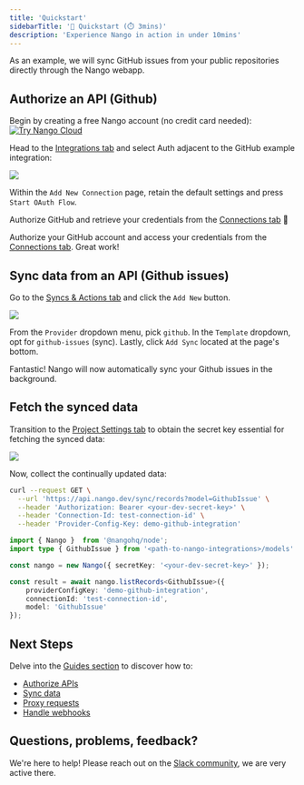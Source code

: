 ```yaml
---
title: 'Quickstart'
sidebarTitle: '🚀 Quickstart (⏱️ 3mins)'
description: 'Experience Nango in action in under 10mins'
---
```


As an example, we will sync GitHub issues from your public repositories directly through the Nango webapp.

## Authorize an API (Github)

Begin by creating a free Nango account (no credit card needed):
<a href="https://app.nango.dev/signup" target="_blank">
  <img alt="Try Nango Cloud" src="/images/nango-deploy-button.svg" noZoom />
</a>

Head to the [Integrations tab](https://app.nango.dev) and select Auth adjacent to the GitHub example integration:

<Frame>
  <img src="/images/quickstart/nango-oauth-button.png" />
</Frame>

Within the `Add New Connection` page, retain the default settings and press `Start OAuth Flow`.

Authorize GitHub and retrieve your credentials from the [Connections tab](https://app.nango.dev/connections) 🎉

Authorize your GitHub account and access your credentials from the [Connections tab](https://app.nango.dev/connections). Great work!

## Sync data from an API (Github issues)

Go to the [Syncs & Actions tab](https://app.nango.dev/syncs) and click the `Add New` button.

<Frame>
  <img src="/images/quickstart/add-new-sync.png" />
</Frame>

From the `Provider` dropdown menu, pick `github`. In the `Template` dropdown, opt for `github-issues` (sync). Lastly, click `Add Sync` located at the page's bottom.

Fantastic! Nango will now automatically sync your Github issues in the background.

## Fetch the synced data

Transition to the [Project Settings tab](https://app.nango.dev/project-settings) to obtain the secret key essential for fetching the synced data:

<Frame>
  <img src="/images/quickstart/secret-key.png" />
</Frame>

Now, collect the continually updated data:

<Tabs>

<Tab title="cURL">

```bash
curl --request GET \
  --url 'https://api.nango.dev/sync/records?model=GithubIssue' \
  --header 'Authorization: Bearer <your-dev-secret-key>' \
  --header 'Connection-Id: test-connection-id' \
  --header 'Provider-Config-Key: demo-github-integration'
```
</Tab>

<Tab title="Node SDK">

```ts
import { Nango }  from '@nangohq/node';
import type { GithubIssue } from '<path-to-nango-integrations>/models'

const nango = new Nango({ secretKey: '<your-dev-secret-key>' });

const result = await nango.listRecords<GithubIssue>({
    providerConfigKey: 'demo-github-integration',
    connectionId: 'test-connection-id',
    model: 'GithubIssue'
});
```
</Tab>


</Tabs>

## Next Steps

Delve into the [Guides section](/guides) to discover how to:
- [Authorize APIs](/guides/oauth)
- [Sync data](/guides/sync)
- [Proxy requests](/guides/proxy)
- [Handle webhooks](/guides/webhooks)

## Questions, problems, feedback?

We're here to help! Please reach out on the [Slack community](https://nango.dev/slack), we are very active there.
